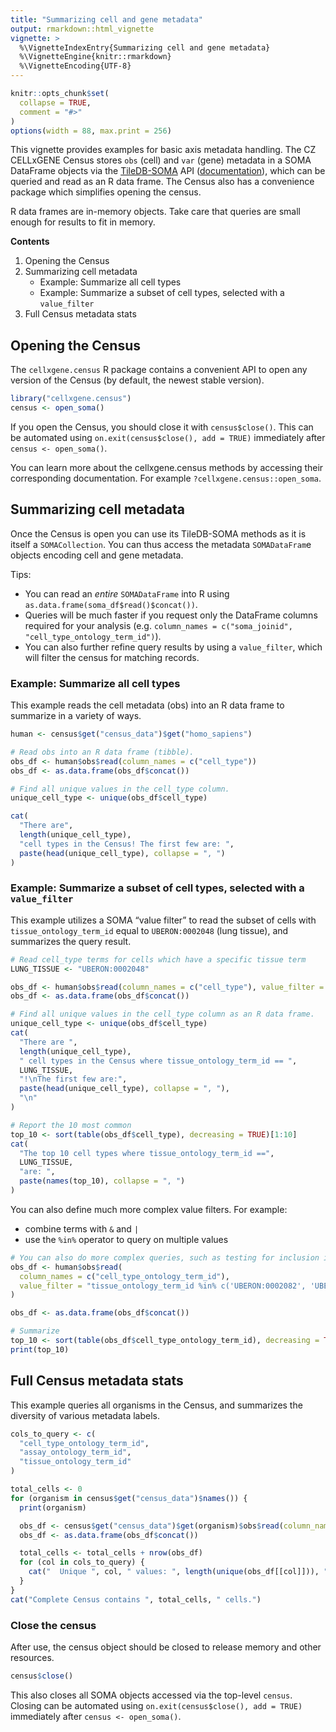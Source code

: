 ```yaml
---
title: "Summarizing cell and gene metadata"
output: rmarkdown::html_vignette
vignette: >
  %\VignetteIndexEntry{Summarizing cell and gene metadata}
  %\VignetteEngine{knitr::rmarkdown}
  %\VignetteEncoding{UTF-8}
---
```


```r
knitr::opts_chunk$set(
  collapse = TRUE,
  comment = "#>"
)
options(width = 88, max.print = 256)
```

<!--`
THIS VIGNETTE IS BASED ON:
https://github.com/chanzuckerberg/cellxgene-census/blob/main/api/python/notebooks/analysis_demo/comp_bio_summarize_axis_query.ipynb
-->

This vignette provides examples for basic axis metadata handling. The CZ CELLxGENE Census stores `obs` (cell) and `var` (gene) metadata in a SOMA DataFrame objects via the [TileDB-SOMA](https://github.com/single-cell-data/TileDB-SOMA) API ([documentation](https://tiledbsoma.readthedocs.io/en/latest/)), which can be queried and read as an R data frame. The Census also has a convenience package which simplifies opening the census.

R data frames are in-memory objects. Take care that queries are small enough for results to fit in memory.

**Contents**

1. Opening the Census
2. Summarizing cell metadata
    - Example: Summarize all cell types
    - Example: Summarize a subset of cell types, selected with a `value_filter`
3. Full Census metadata stats

## Opening the Census

The `cellxgene.census` R package contains a convenient API to open any version of the Census (by default, the newest stable version).

```r
library("cellxgene.census")
census <- open_soma()
```

If you open the Census, you should close it with `census$close()`. This can be automated using `on.exit(census$close(), add = TRUE)` immediately after `census <- open_soma()`.

You can learn more about the cellxgene.census methods by accessing their corresponding documentation. For example `?cellxgene.census::open_soma`.

## Summarizing cell metadata

Once the Census is open you can use its TileDB-SOMA methods as it is itself a `SOMACollection`. You can thus access the metadata `SOMADataFram`e objects encoding cell and gene metadata.

Tips:

* You can read an *entire* `SOMADataFrame` into R using `as.data.frame(soma_df$read()$concat())`.
* Queries will be much faster if you request only the DataFrame columns required for your analysis (e.g. `column_names = c("soma_joinid", "cell_type_ontology_term_id")`).
* You can also further refine query results by using a `value_filter`, which will filter the census for matching records.

### Example: Summarize all cell types

This example reads the cell metadata (obs) into an R data frame to summarize in a variety of ways.

```r
human <- census$get("census_data")$get("homo_sapiens")

# Read obs into an R data frame (tibble).
obs_df <- human$obs$read(column_names = c("cell_type"))
obs_df <- as.data.frame(obs_df$concat())

# Find all unique values in the cell_type column.
unique_cell_type <- unique(obs_df$cell_type)

cat(
  "There are",
  length(unique_cell_type),
  "cell types in the Census! The first few are: ",
  paste(head(unique_cell_type), collapse = ", ")
)
```

### Example: Summarize a subset of cell types, selected with a `value_filter`

This example utilizes a SOMA "value filter" to read the subset of cells with `tissue_ontology_term_id` equal to `UBERON:0002048` (lung tissue), and summarizes the query result.

```r
# Read cell_type terms for cells which have a specific tissue term
LUNG_TISSUE <- "UBERON:0002048"

obs_df <- human$obs$read(column_names = c("cell_type"), value_filter = paste0("tissue_ontology_term_id == '", LUNG_TISSUE, "'"))
obs_df <- as.data.frame(obs_df$concat())

# Find all unique values in the cell_type column as an R data frame.
unique_cell_type <- unique(obs_df$cell_type)
cat(
  "There are ",
  length(unique_cell_type),
  " cell types in the Census where tissue_ontology_term_id == ",
  LUNG_TISSUE,
  "!\nThe first few are:",
  paste(head(unique_cell_type), collapse = ", "),
  "\n"
)

# Report the 10 most common
top_10 <- sort(table(obs_df$cell_type), decreasing = TRUE)[1:10]
cat(
  "The top 10 cell types where tissue_ontology_term_id ==",
  LUNG_TISSUE,
  "are: ",
  paste(names(top_10), collapse = ", ")
)
```

You can also define much more complex value filters. For example:

* combine terms with `&` and `|`
* use the `%in%` operator to query on multiple values

```r
# You can also do more complex queries, such as testing for inclusion in a list of values
obs_df <- human$obs$read(
  column_names = c("cell_type_ontology_term_id"),
  value_filter = "tissue_ontology_term_id %in% c('UBERON:0002082', 'UBERON:OOO2084', 'UBERON:0002080')"
)

obs_df <- as.data.frame(obs_df$concat())

# Summarize
top_10 <- sort(table(obs_df$cell_type_ontology_term_id), decreasing = TRUE)[1:10]
print(top_10)
```

## Full Census metadata stats

This example queries all organisms in the Census, and summarizes the diversity of various metadata labels.

```r
cols_to_query <- c(
  "cell_type_ontology_term_id",
  "assay_ontology_term_id",
  "tissue_ontology_term_id"
)

total_cells <- 0
for (organism in census$get("census_data")$names()) {
  print(organism)

  obs_df <- census$get("census_data")$get(organism)$obs$read(column_names = cols_to_query)
  obs_df <- as.data.frame(obs_df$concat())

  total_cells <- total_cells + nrow(obs_df)
  for (col in cols_to_query) {
    cat("  Unique ", col, " values: ", length(unique(obs_df[[col]])), "\n")
  }
}
cat("Complete Census contains ", total_cells, " cells.")
```

### Close the census

After use, the census object should be closed to release memory and other resources.

```r
census$close()
```

This also closes all SOMA objects accessed via the top-level `census`. Closing can be automated using `on.exit(census$close(), add = TRUE)` immediately after `census <- open_soma()`.
